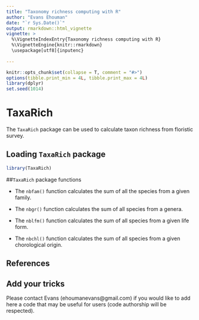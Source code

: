 ```yaml
---
title: "Taxonomy richness computing with R"
author: "Evans Ehouman"
date: "`r Sys.Date()`"
output: rmarkdown::html_vignette
vignette: >
  %\VignetteIndexEntry{Taxonomy richness computing with R}
  %\VignetteEngine{knitr::rmarkdown}
  \usepackage[utf8]{inputenc}
  
---
```


```r
knitr::opts_chunk$set(collapse = T, comment = "#>")
options(tibble.print_min = 4L, tibble.print_max = 4L)
library(dplyr)
set.seed(1014)
```

# TaxaRich

The `TaxaRich` package can be used to calculate taxon richness from floristic survey.


## Loading `TaxaRich` package

```r
library(TaxaRich)
```


##`TaxaRich` package functions

 * The `nbfam()` function calculates the sum of all the species from a given family.

 * The `nbgr()` function calculates the sum of all species from  a genera.

 * The `nblfm()` function calculates the sum of all species from  a given life form.

 * The `nbchl()` function calculates the sum of all species from  a given chorological origin.

## References

## Add your tricks
Please contact Evans (ehoumanevans@gmail.com) if you would like to add here a code that may be useful for users (code authorship will be respected).
